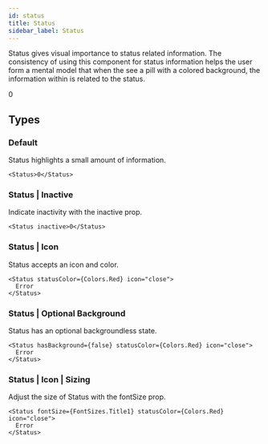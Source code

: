 ```yaml
---
id: status
title: Status
sidebar_label: Status
---
```



Status gives visual importance to status related information. The consistency of using this component for status information helps the user form a mental model that when the see a pill with a colored background, the information within is related to the status.

<ShowCase>
  <Status>0</Status>
</ShowCase>

## Types

### Default

Status highlights a small amount of information.

```tsx live
<Status>0</Status>
```

### Status | Inactive

Indicate inactivity with the inactive prop.

```tsx live
<Status inactive>0</Status>
```

### Status | Icon

Status accepts an icon and color.

```tsx live
<Status statusColor={Colors.Red} icon="close">
  Error
</Status>
```

### Status | Optional Background

Status has an optional backgroundless state.

```tsx live
<Status hasBackground={false} statusColor={Colors.Red} icon="close">
  Error
</Status>
```

### Status | Icon | Sizing

Adjust the size of Status with the fontSize prop.

```tsx live
<Status fontSize={FontSizes.Title1} statusColor={Colors.Red} icon="close">
  Error
</Status>
```
